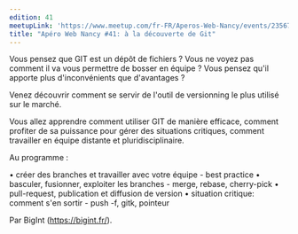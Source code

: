 ```yaml
---
edition: 41
meetupLink: 'https://www.meetup.com/fr-FR/Aperos-Web-Nancy/events/235678307/'
title: "Apéro Web Nancy #41: à la découverte de Git"
---
```


Vous pensez que GIT est un dépôt de fichiers ? Vous ne voyez pas comment il va vous permettre de bosser en équipe ? Vous pensez qu'il apporte plus d'inconvénients que d'avantages ?

Venez découvrir comment se servir de l'outil de versionning le plus utilisé sur le marché.

Vous allez apprendre comment utiliser GIT de manière efficace, comment profiter de sa puissance pour gérer des situations critiques, comment travailler en équipe distante et pluridisciplinaire.

Au programme :

• créer des branches et travailler avec votre équipe - best practice
• basculer, fusionner, exploiter les branches - merge, rebase, cherry-pick
• pull-request, publication et diffusion de version
• situation critique: comment s'en sortir - push -f, gitk, pointeur

Par BigInt (https://bigint.fr/).